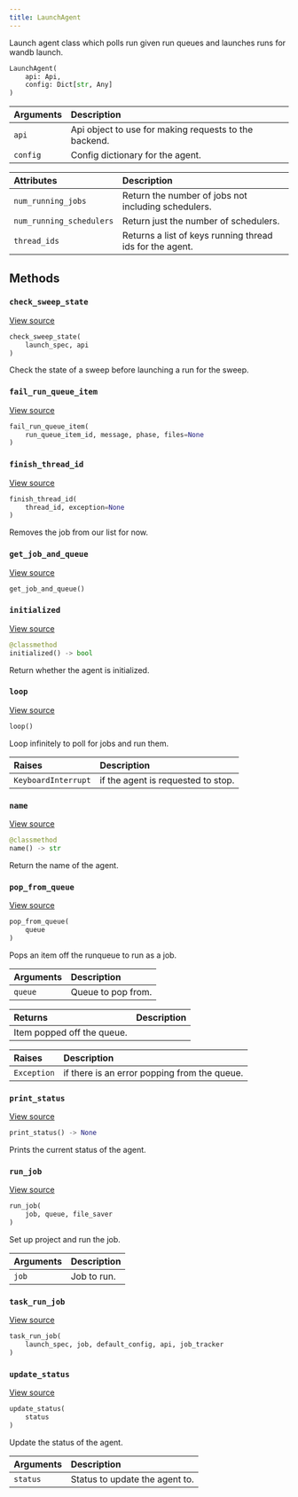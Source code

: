 ```yaml
---
title: LaunchAgent
---
```


<Card title="View the source code" href="https://www.github.com/wandb/wandb/tree/v0.20.1/wandb/sdk/launch/agent/agent.py#L164-L924" icon="github"/>

Launch agent class which polls run given run queues and launches runs for wandb launch.

```python
LaunchAgent(
    api: Api,
    config: Dict[str, Any]
)
```

| Arguments | Description |
| :--- | :--- |
|  `api` |  Api object to use for making requests to the backend. |
|  `config` |  Config dictionary for the agent. |

| Attributes | Description |
| :--- | :--- |
|  `num_running_jobs` |  Return the number of jobs not including schedulers. |
|  `num_running_schedulers` |  Return just the number of schedulers. |
|  `thread_ids` |  Returns a list of keys running thread ids for the agent. |

## Methods

### `check_sweep_state`

[View source](https://www.github.com/wandb/wandb/tree/v0.20.1/wandb/sdk/launch/agent/agent.py#L786-L803)

```python
check_sweep_state(
    launch_spec, api
)
```

Check the state of a sweep before launching a run for the sweep.

### `fail_run_queue_item`

[View source](https://www.github.com/wandb/wandb/tree/v0.20.1/wandb/sdk/launch/agent/agent.py#L295-L304)

```python
fail_run_queue_item(
    run_queue_item_id, message, phase, files=None
)
```

### `finish_thread_id`

[View source](https://www.github.com/wandb/wandb/tree/v0.20.1/wandb/sdk/launch/agent/agent.py#L416-L509)

```python
finish_thread_id(
    thread_id, exception=None
)
```

Removes the job from our list for now.

### `get_job_and_queue`

[View source](https://www.github.com/wandb/wandb/tree/v0.20.1/wandb/sdk/launch/agent/agent.py#L908-L915)

```python
get_job_and_queue()
```

### `initialized`

[View source](https://www.github.com/wandb/wandb/tree/v0.20.1/wandb/sdk/launch/agent/agent.py#L190-L193)

```python
@classmethod
initialized() -> bool
```

Return whether the agent is initialized.

### `loop`

[View source](https://www.github.com/wandb/wandb/tree/v0.20.1/wandb/sdk/launch/agent/agent.py#L572-L653)

```python
loop()
```

Loop infinitely to poll for jobs and run them.

| Raises | Description |
| :--- | :--- |
|  `KeyboardInterrupt` |  if the agent is requested to stop. |

### `name`

[View source](https://www.github.com/wandb/wandb/tree/v0.20.1/wandb/sdk/launch/agent/agent.py#L180-L188)

```python
@classmethod
name() -> str
```

Return the name of the agent.

### `pop_from_queue`

[View source](https://www.github.com/wandb/wandb/tree/v0.20.1/wandb/sdk/launch/agent/agent.py#L340-L363)

```python
pop_from_queue(
    queue
)
```

Pops an item off the runqueue to run as a job.

| Arguments | Description |
| :--- | :--- |
|  `queue` |  Queue to pop from. |

| Returns | Description |
| :--- | :--- |
|  Item popped off the queue. |

| Raises | Description |
| :--- | :--- |
|  `Exception` |  if there is an error popping from the queue. |

### `print_status`

[View source](https://www.github.com/wandb/wandb/tree/v0.20.1/wandb/sdk/launch/agent/agent.py#L365-L381)

```python
print_status() -> None
```

Prints the current status of the agent.

### `run_job`

[View source](https://www.github.com/wandb/wandb/tree/v0.20.1/wandb/sdk/launch/agent/agent.py#L511-L541)

```python
run_job(
    job, queue, file_saver
)
```

Set up project and run the job.

| Arguments | Description |
| :--- | :--- |
|  `job` |  Job to run. |

### `task_run_job`

[View source](https://www.github.com/wandb/wandb/tree/v0.20.1/wandb/sdk/launch/agent/agent.py#L656-L688)

```python
task_run_job(
    launch_spec, job, default_config, api, job_tracker
)
```

### `update_status`

[View source](https://www.github.com/wandb/wandb/tree/v0.20.1/wandb/sdk/launch/agent/agent.py#L383-L394)

```python
update_status(
    status
)
```

Update the status of the agent.

| Arguments | Description |
| :--- | :--- |
|  `status` |  Status to update the agent to. |
